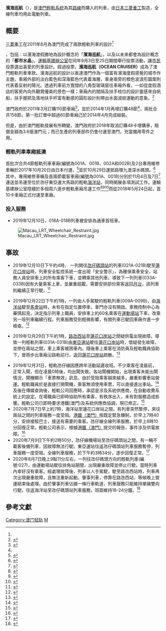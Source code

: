 {{NoteTA |G1=Railway}}
{{鐵路車輛
|車輛名稱 = 濱海巡航（OCEAN CRUISER）
|公司色 = #FF0000
|圖像 = 033B Macau Light Rail Transit Taipa Line 10-12-2019.jpg
|圖像說明 =
|列車編組 = 2輛/4輛編成<ref name="lz10">《輕ZONE》季刊第10期 p.23</ref>
|產量=110節
|起動加速度 = 
|營運最高速度 = 30<ref name="lz10"></ref>
|設計最高速度 = 80<ref name="lz10"></ref>
|減速度（正常）= 
|減速度（緊急）= 
|載客量 = 100人（22座位）<ref name="git">{{Cite web |url=http://www.git.gov.mo/tc/ocean_cruiser.aspx |title=存档副本 |accessdate=2016-08-17 |archive-date=2016-08-12 |archive-url=https://web.archive.org/web/20160812053320/http://www.git.gov.mo/tc/ocean_cruiser.aspx |dead-url=no }}</ref>
|全長 = 11,750<ref name="git"></ref>
|全闊 = 2,800<ref name="git"></ref>
|全高 = 3,800<ref name="git"></ref>
|編組長度 = 23.5<ref name="git"></ref> 
|車身物料 = [[鋁合金|鋁合金]]
|編組總重量 = 30
|車輛重量 = 15 
|軌距 =
|電化方式 = [[第三軌供電|第三軌供電]] 750V
|主電動機 =
|齒輪比 = 
|輸出 = 
|電動機輸出 = 
|編組輸出 =
|驅動裝置 =
|控制裝置 = [[东洋电机制造|东洋电机制造]]制<br/>[[IGBT|IGBT]]-[[VVVF|VVVF]]牽引逆變器
|制動方式 = [[再生制動|再生制動]]
|保安裝置 = [[列車自動運行裝置|ATO]]･[[列車自動控制系統|ATC]]<ref name="lz14">《輕ZONE》季刊第14期 p.03-16</ref>
|訊號系統 = 
|轉向架 =
|列車設計 = 三菱重工業
|製造商 = [[三菱重工業|三菱重工]]
|原產國 = {{JAP}}
|變速段數=
|輪徑=
|軸重=
|軸距=
|用戶=[[澳門輕軌系統|澳門輕軌系統]]
|路線=[[澳門輕軌系統第一期路線|氹仔綫]]等
|型號 = 
|類型 = [[Crystal_Mover|Crystal Mover]]
|設計 = {{JAP}} [[三菱重工業|三菱重工]]
|衍生自 = 
|衍生型 = 
|訂單編號=
|車輛編號=001-055
|製造年份 = 2012年-2019年
|投入服務日期 = 2019年12月10日
|備註 = 
|暱稱=輕仔
}}
'''濱海巡航'''（{{lang-en|'''Ocean Cruiser'''}}），是[[澳門輕軌系統|澳門輕軌系統]]為其[[澳門輕軌系統|路線]]而購入的列車，由[[日本|日本]][[三菱重工|三菱重工]]製造，全線列車均用此電動列車。

==概要==
[[三菱重工|三菱重工]]在2011年8月為澳門完成了兩款輕軌列車的設計<ref name="dc/">{{cite news |title=兩個候選車款公開展覽　輕軌列車設計由你話事 |url=http://www.git.gov.mo/tc/news_detail.aspx?a_id=100193 |accessdate=2011年8月29日 |archive-url=https://web.archive.org/web/20111031083116/http://www.git.gov.mo/tc/news_detail.aspx?a_id=100193 |archive-date=2011年10月31日 |dead-url=yes }}</ref>，包括：以濱海渡假勝地為設計概念的「'''濱海巡航'''」，以及以未來都會為設計概念的「'''都市水晶'''」。[[運輸基建辦公室|運輸基建辦公室]]在同年9月3日至25日期間舉行投票活動，讓[[澳門市民|市民]]投票選出喜愛的列車設計。經過投票，'''濱海巡航（OCEAN CRUISER）'''成為了澳門輕軌列車車款。濱海巡航的設計以表達澳門作為一個富有濱海度假感覺的城市作主題，車廂外部的淡白藍色和深海藍色代表着海層，車身兩旁的橙色波浪形圖案則代表着反射的陽光。透過列車前方寬闊的八角型玻璃窗往車廂外看，一如從度假酒店的客房內向外觀賞優美的景色一樣；車廂內的間隔及扶手柱位的設計靈感來自帆船，扶手握把及落地扶手杆富有動感的圓形設計則帶出水面波紋運動的意象。<ref name="dc">{{cite news |title=「濱海巡航」成澳門輕軌列車車款 |url=http://www.git.gov.mo/tc/news_detail.aspx?a_id=100193 |accessdate=2011年10月13日 |archive-url=https://web.archive.org/web/20111031083116/http://www.git.gov.mo/tc/news_detail.aspx?a_id=100193 |archive-date=2011年10月31日 |dead-url=yes }}</ref>

澳門政府於2011年3月訂購110節車廂<ref name="mhi">{{Cite web |url=https://www.mhi.co.jp/news/story/1103035040.html |title=存档副本 |accessdate=2016-08-17 |archive-date=2017-07-20 |archive-url=https://web.archive.org/web/20170720123000/http://mhi.co.jp/news/story/1103035040.html |dead-url=no }}</ref>，並於2014年1月再增訂購48節<ref name="mhi"></ref>，兩批合共158節。第一批訂單中超過60節車廂己於2014年4月完成組裝。

但是，由於澳門輕軌發展有所轉變，澳門政府於2018年取消訂購48卡增購車，賠償金額為3.6億澳門元；而已生產的列車部件仍會付運至澳門，充當備用零件之用。
===輕軌列車車廂抵澳===
首批次合共4節輕軌列車車廂(編號為001A、001B、002A和002B)及2台專用維修車輛於2017年10月20日由日本付運，<ref name="start">{{Cite web |url=http://www.git.gov.mo/tc/news_detail.aspx?a_id=300324 |title=存档副本 |access-date=2018-02-06 |archive-url=https://web.archive.org/web/20180207005032/http://www.git.gov.mo/tc/news_detail.aspx?a_id=300324 |archive-date=2018-02-07 |dead-url=yes }}</ref>並於10月29日運抵路環九澳深水碼頭。<ref name="kaho">{{Cite web |url=http://www.git.gov.mo/tc/news_detail.aspx?a_id=300332 |title=存档副本 |access-date=2018-02-06 |archive-url=https://web.archive.org/web/20180207005029/http://www.git.gov.mo/tc/news_detail.aspx?a_id=300332 |archive-date=2018-02-07 |dead-url=yes }}</ref> 其中，專用維修車輛及首兩節載客車廂(編號為001A、001B)分別於11月4日及7日<ref name="oceano1">{{cite web|title=首兩節輕軌車廂運至「海洋站」|url=http://www.git.gov.mo/tc/news_detail.aspx?a_id=300336|access-date=2018-08-25|archive-url=https://web.archive.org/web/20180825175959/http://www.git.gov.mo/tc/news_detail.aspx?a_id=300336|archive-date=2018-08-25|dead-url=yes}}</ref>運送並吊運至位於氹仔東亞運大馬路的輕軌[[海洋站|海洋站]]，同時開展各項測試工作。運輸基建辦公室陸續於多個周六進步輕軌車廂吊運工作<ref name="oceano2">{{Cite web |url=http://www.git.gov.mo/tc/news_detail.aspx?a_id=300338 |title=存档副本 |access-date=2018-02-06 |archive-url=https://web.archive.org/web/20180617122523/http://www.git.gov.mo/tc/news_detail.aspx?a_id=300338 |archive-date=2018-06-17 |dead-url=yes }}</ref><ref name="oceano3">{{Cite web |url=http://www.git.gov.mo/tc/news_detail.aspx?a_id=300347 |title=存档副本 |access-date=2018-02-06 |archive-url=https://web.archive.org/web/20180702093138/http://www.git.gov.mo/tc/news_detail.aspx?a_id=300347 |archive-date=2018-07-02 |dead-url=yes }}</ref><ref name="oceano4">{{cite web|title=第二十六期《輕ZONE》|url=http://www.git.gov.mo/tc/news_detail.aspx?a_id=300352|access-date=2018-02-06|archive-url=https://web.archive.org/web/20180207005059/http://www.git.gov.mo/tc/news_detail.aspx?a_id=300352|archive-date=2018-02-07|dead-url=yes}}</ref>而從2018年5月24日起，首10卡車廂正式付運至車廠。

===投入服務===
*2019年12月10日，018A-018B列車被安排為通車首班車。

[[File:Macau_LRT_Wheelchair_Restraint.jpg|thumb]]

==事故==
*2019年12月10日下午約4時， 一列開往[[氹仔碼頭站|氹仔碼頭站]]的列車(021A-021B)駛至[[蓮花口岸站|蓮花口岸站]]時，列車安全監控系統一度出現「安全警示」，為確保乘車安全，站務人員安排車上的所有乘客下車，並轉乘其他列車。導致下一列列車(033A-033B)因有大量乘客上車，並嚴重超載，需要安排部份乘客返回[[車站月台|月台]]，該列車則繼續正常行駛。<ref>{{Cite news|url=https://www.hk01.com/社會新聞/408418/澳門輕軌-首日通車現-安全警示-乘客要中途落車-路途感顛簸|title=【澳門輕軌】首日通車現「安全警示」乘客要中途落車　路途感顛簸|author=|date=2019-12-10|work=|publisher=|accessdate=【澳門輕軌】首日通車現「安全警示」乘客要中途落車　路途感顛簸|language=中文|format=|newspaper=香港01|archive-date=2019-12-14|archive-url=https://web.archive.org/web/20191214060421/https://www.hk01.com/%E7%A4%BE%E6%9C%83%E6%96%B0%E8%81%9E/408418/%E6%BE%B3%E9%96%80%E8%BC%95%E8%BB%8C-%E9%A6%96%E6%97%A5%E9%80%9A%E8%BB%8A%E7%8F%BE-%E5%AE%89%E5%85%A8%E8%AD%A6%E7%A4%BA-%E4%B9%98%E5%AE%A2%E8%A6%81%E4%B8%AD%E9%80%94%E8%90%BD%E8%BB%8A-%E8%B7%AF%E9%80%94%E6%84%9F%E9%A1%9B%E7%B0%B8|dead-url=no}}</ref>

*2019年12月22日下午約1時，一列由人手駕駛的輕軌列車(009A-009B)，由[[海洋站|海洋站]]駛至[[馬會站|馬會站]]時，未有在指定位置停車，車門亦沒有開啟。車務控制中心為審慎起見，決定指示列車上職員，安排車上約60名乘客在[[運動場站|運動場站]]下車，改乘另一班列車繼續行程。列車服務受到輕微影響，有關列車已駛回車廠作進一步檢查。<ref>{{Cite news|url=https://www.hk01.com/%E7%A4%BE%E6%9C%83%E6%96%B0%E8%81%9E/412972/%E6%B8%AF%E9%90%B5%E7%87%9F%E9%81%8B-%E6%BE%B3%E9%96%80%E8%BC%95%E8%BB%8C%E9%80%9A%E8%BB%8A12%E6%97%A5%E5%8D%B3%E5%87%BA%E4%BA%8B-%E6%9C%AA%E5%88%B0%E4%BD%8D%E5%81%9C%E8%BB%8A%E7%84%A1%E6%B3%95%E9%96%8B%E9%96%80%E5%9B%B060%E4%BA%BA|title=港鐵營運 澳門輕軌通車12日即出事 未到位停車無法開門困60人|date=2019-12-22|newspaper=香港01|accessdate=2019-12-22|archive-date=2019-12-22|archive-url=https://web.archive.org/web/20191222150608/https://www.hk01.com/%E7%A4%BE%E6%9C%83%E6%96%B0%E8%81%9E/412972/%E6%B8%AF%E9%90%B5%E7%87%9F%E9%81%8B-%E6%BE%B3%E9%96%80%E8%BC%95%E8%BB%8C%E9%80%9A%E8%BB%8A12%E6%97%A5%E5%8D%B3%E5%87%BA%E4%BA%8B-%E6%9C%AA%E5%88%B0%E4%BD%8D%E5%81%9C%E8%BB%8A%E7%84%A1%E6%B3%95%E9%96%8B%E9%96%80%E5%9B%B060%E4%BA%BA|dead-url=no}}</ref>

*2019年12月29日下午約1時，[[路氹西站|路氹西站]]至[[蓮花口岸站|蓮花口岸站]]之間疑供電出現故障，導致一列輕軌列車(031A-031B)由[[東亞運站|東亞運站]]駛往[[蓮花口岸站|蓮花口岸站]]時，懷疑發生故障，並停在兩站之間，車上乘客被困車內。隨後車上乘客在消防員及輕軌職員協助下，冒雨步出車廂沿路軌前行，返回[[蓮花口岸站|蓮花口岸站]]疏散。<ref>{{Cite news|url=http://www.mlm.com.mo/news_20191229.aspx|title=輕軌氹仔線服務疑因供電故障受阻|date=2019-12-29|newspaper=澳門輕軌股份有限公司|accessdate=2019-12-29|archive-date=2019-12-29|archive-url=https://web.archive.org/web/20191229111140/http://www.mlm.com.mo/news_20191229.aspx|dead-url=no}}</ref>

*2019年12月31日，輕軌氹仔線因應跨年活動延遲收班。不少乘客在凌晨前，正常入閘，但在凌晨0時後，均出閘失敗。各站閘機開始，出現乘客未能出閘情況，閘機顯示「車票無效」訊息。由於受阻乘客越來越多，嚴重影響車站營運。輕軌職員於是直接打開閘機，乘客無須使用車票，可以直接進出車站。<ref>{{Cite web|title=通車3星期4度甩轆 輕軌凌晨不能出閘|url=https://today.line.me/hk/article/%E9%80%9A%E8%BB%8A3%E6%98%9F%E6%9C%9F4%E5%BA%A6%E7%94%A9%E8%BD%86%E3%80%80%E8%BC%95%E8%BB%8C%E5%87%8C%E6%99%A8%E4%B8%8D%E8%83%BD%E5%87%BA%E9%96%98-2OXgxX|accessdate=2020-04-12|last=東網|first=on cc|work=LINE TODAY}}</ref>及後在傳媒查詢後，輕軌公司回應時，承認是涉及系統供應商，在自動收費系統上的設定。在場職員已即時協助所有乘客，有秩序出入，未有對服務造成影響。輕軌公司已即時要求港鐵(澳門)及系統供應商協調，現已修正。<ref>{{Cite news|url=https://www.tdm.com.mo/c_news/radio_news.php?id=449074|title=輕軌凌晨閘機失靈涉系統設定已修正|date=2020-01-01|newspaper=澳門廣播電視股份有限公司|accessdate=2021-04-11|archive-date=2021-04-11|archive-url=https://web.archive.org/web/20210411162430/https://www.tdm.com.mo/c_news/radio_news.php?id=449074|dead-url=no}}</ref>
*2020年7月7日早上約7時，海洋站至蓮花口岸站之間，有列車突然暫停，來往兩站之間的列車服務一度受阻。[[港鐵（澳門）|港鐵（澳門）]]按既定緊急機制，於早上7時40分，安排接駁巴士，接送有需要的乘客。氹仔線全線列車服務，於早上8時10分回復正常。輕軌公司表示，根據[[港鐵（澳門）|港鐵（澳門）]]提交的報告，事件涉及供電故障。<ref>{{cite news |author1=澳門日報 |title=澳門日報電子版 |url=http://www.macaodaily.com/html/2020-07/08/content_1445970.htm |accessdate=2020-07-10 |work=www.macaodaily.com |archive-date=2021-01-19 |archive-url=https://web.archive.org/web/20210119150508/http://www.macaodaily.com/html/2020-07/08/content_1445970.htm |dead-url=no }}</ref>
*2020年7月9日下午約2時50分，氹仔線機場站至氹仔碼頭站之間，有一輛不載客後備列車，因故障無法行駛。東亞運站往返氹仔碼頭站列車服務暫停，列車服務一度受阻。全線列車服務，於下午約3時34分，逐步回復正常。<ref>{{cite web |author1=港鐵澳門 |title=輕軌氹仔線服務因列車故障受阻 |url=https://www.mtr.com.mo/tc/WhatsNew/LatestNews/Page-601 |website=www.mtr.com.mo |accessdate=2020-07-10 |archive-date=2020-07-10 |archive-url=https://web.archive.org/web/20200710111822/https://www.mtr.com.mo/tc/WhatsNew/LatestNews/Page-601 |dead-url=no }}</ref>
*2020年8月7日晚上9點11分左右，一列往氹仔碼頭方向的輕軌列車(編號:027)，由運動場站駛往排角站期間，出現嚴重故障並停止行駛。當時列車內幸好沒有乘客。經處理故障後，列車以人手駕駛，駛至路氹西站時，列車再次出現嚴重故障，且無法重新起動。肇事列車，停靠在路氹西站，等候晚上營運結束後處理。由於肇事列車佔據一條行車軌道，列車服務只能維持單線雙向行駛。往返海洋站至氹仔碼頭站列車服務，班距維持18-24分鐘。<ref>{{Cite web|title=輕軌氹仔線服務因列車故障受阻(2020年8月7日)|url=https://www.mlm.com.mo/tc/news_detail/article/kdkgpz4q.html|accessdate=|author=澳門輕軌|date=2020-08-08|format=|publisher=|language=zh-hant|archive-date=2021-04-11|archive-url=https://web.archive.org/web/20210411162430/https://www.mlm.com.mo/tc/news_detail/article/kdkgpz4q.html|dead-url=no}}</ref>

==參考文獻==
{{notefoot}}

[[Category:澳门轻轨|Category:澳门轻轨]]
[[Category:澳門旅客捷運系統|M]]